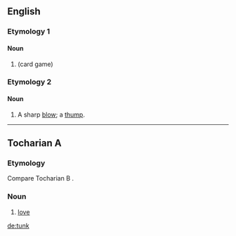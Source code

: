 {{also|-tunk}}
==English==

===Etymology 1===

====Noun====
{{en-noun}}

# {{alternative form of|tonk|nodot=yes|lang=en}} (card game)

===Etymology 2===

====Noun====
{{en-noun}}

# {{context|UK|dialect|or|US|colloquial|lang=en}} A sharp [[blow]]; a [[thump]].

{{Webster 1913}}

----

==Tocharian A==

===Etymology===
Compare Tocharian B {{term|tankw|lang=txb}}.

===Noun===
{{head|xto|noun}}

# [[love]]

[[de:tunk]]